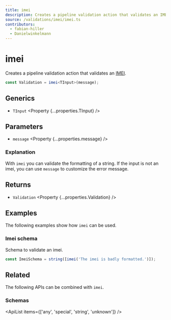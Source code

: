 ```yaml
---
title: imei
description: Creates a pipeline validation action that validates an IMEI.
source: /validations/imei/imei.ts
contributors:
  - fabian-hiller
  - Danielwinkelmann
---
```



# imei

Creates a pipeline validation action that validates an [IMEI](https://en.wikipedia.org/wiki/International_Mobile_Equipment_Identity).

```ts
const Validation = imei<TInput>(message);
```

## Generics

- `TInput` <Property {...properties.TInput} />

## Parameters

- `message` <Property {...properties.message} />

### Explanation

With `imei` you can validate the formatting of a string. If the input is not an imei, you can use `message` to customize the error message.

## Returns

- `Validation` <Property {...properties.Validation} />

## Examples

The following examples show how `imei` can be used.

### Imei schema

Schema to validate an imei.

```ts
const ImeiSchema = string([imei('The imei is badly formatted.')]);
```

## Related

The following APIs can be combined with `imei`.

### Schemas

<ApiList items={['any', 'special', 'string', 'unknown']} />
